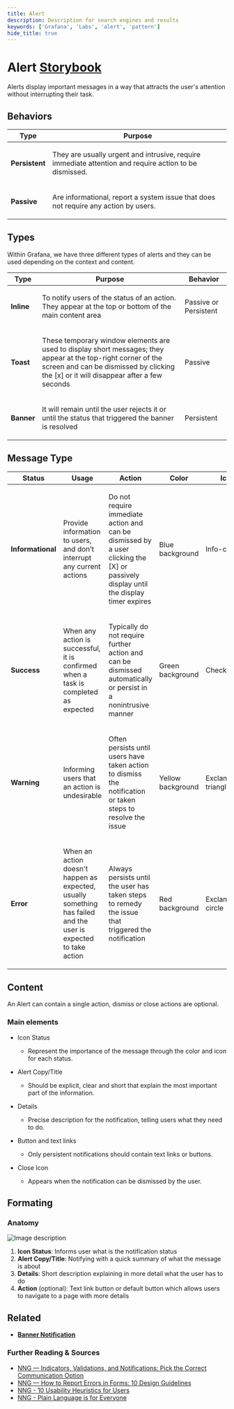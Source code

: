 ```yaml
---
title: Alert
description: Description for search engines and results
keywords: ['Grafana', 'Labs', 'alert', 'pattern']
hide_title: true
---
```


# Alert <Badge text='draft' color='orange'></Badge> <a href='https://developers.grafana.com/ui/latest/index.html?path=/story/overlays-alert--examples' target='_blank' className='header-links'>Storybook <Icon name="external-link-alt"/> </a>

Alerts display important messages in a way that attracts the user's attention without interrupting their task.

## Behaviors

| Type           | Purpose                                                                                                       |
| -------------- | ------------------------------------------------------------------------------------------------------------- |
| **Persistent** | <p>They are usually urgent and intrusive, require immediate attention and require action to be dismissed.</p> |
| **Passive**    | <p>Are informational, report a system issue that does not require any action by users.</p>                    |

## Types

Within Grafana, we have three different types of alerts and they can be used depending on the context and content.

| Type       | Purpose                                                                                                                                                                                                        | Behavior                       |
| ---------- | -------------------------------------------------------------------------------------------------------------------------------------------------------------------------------------------------------------- | ------------------------------ |
| **Inline** | <p>To notify users of the status of an action. They appear at the top or bottom of the main content area</p>                                                                                                   | <p> Passive or Persistent </p> |
| **Toast**  | <p>These temporary window elements are used to display short messages; they appear at the top-right corner of the screen and can be dismissed by clicking the [x] or it will disappear after a few seconds</p> | <p>Passive</p>                 |
| **Banner** | <p>It will remain until the user rejects it or until the status that triggered the banner is resolved</p>                                                                                                      | <p> Persistent </p>            |

## Message Type

| Status            | Usage                                                                                                                  | Action                                                                                                                                      | Color                    | Icon                        |
| ----------------- | ---------------------------------------------------------------------------------------------------------------------- | ------------------------------------------------------------------------------------------------------------------------------------------- | ------------------------ | --------------------------- |
| **Informational** | <p>Provide information to users, and don’t interrupt any current actions</p>                                           | <p>Do not require immediate action and can be dismissed by a user clicking the [X] or passively display until the display timer expires</p> | <p>Blue background</p>   | <p>Info-circle</p>          |
| **Success**       | <p>When any action is successful, it is confirmed when a task is completed as expected</p>                             | <p>Typically do not require further action and can be dismissed automatically or persist in a nonintrusive manner</p>                       | <p>Green background</p>  | <p>Check</p>                |
| **Warning**       | <p>Informing users that an action is undesirable</p>                                                                   | <p>Often persists until users have taken action to dismiss the notification or taken steps to resolve the issue</p>                         | <p>Yellow background</p> | <p>Exclamation-triangle</p> |
| **Error**         | <p>When an action doesn't happen as expected, usually something has failed and the user is expected to take action</p> | <p>Always persists until the user has taken steps to remedy the issue that triggered the notification</p>                                   | <p>Red background</p>    | <p>Exclamation-circle</p>   |

## Content

An Alert can contain a single action, dismiss or close actions are optional.

### Main elements

- Icon Status

  - Represent the importance of the message through the color and icon for each status.

- Alert Copy/Title

  - Should be explicit, clear and short that explain the most important part of the information.

- Details

  - Precise description for the notification, telling users what they need to do.

- Button and text links

  - Only persistent notifications should contain text links or buttons.

- Close Icon
  - Appears when the notification can be dismissed by the user.

## Formating

### Anatomy

![Image description](/img/alerts.anatomy.png 'alerts-anatomy')

1. **Icon Status**: Informs user what is the notification status
2. **Alert Copy/Title**: Notifying with a quick summary of what the message is about
3. **Details**: Short description explaining in more detail what the user has to do
4. **Action** (optional): Text link button or default button which allows users to navigate to a page with more details

## Related

- **[Banner Notification](/Components/alert-banner)**

### Further Reading & Sources

- [NNG — Indicators, Validations, and Notifications: Pick the Correct Communication Option](https://www.nngroup.com/articles/indicators-validations-notifications/)
- [NNG — How to Report Errors in Forms: 10 Design Guidelines](https://www.nngroup.com/articles/errors-forms-design-guidelines/)
- [NNG - 10 Usability Heuristics for Users](https://www.nngroup.com/articles/ten-usability-heuristics/)
- [NNG - Plain Language is for Everyone](https://www.nngroup.com/articles/plain-language-experts/)
